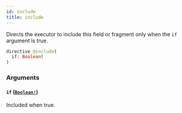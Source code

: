 ```yaml
---
id: include
title: include
---
```


Directs the executor to include this field or fragment only when the `if` argument is true.

```graphql
directive @include(
  if: Boolean!
)
```

### Arguments

#### `if` ([`Boolean!`](/developers/shared-apis/adminidentity-api/graphql/reference/scalars/boolean))

Included when true.
